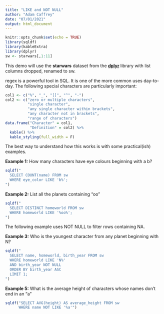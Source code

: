 ```yaml
---
title: "LIKE and NOT NULL"
author: "Adam Caffrey"
date: "07/01/2021"
output: html_document
---
```


```r
knitr::opts_chunk$set(echo = TRUE)
library(sqldf)
library(kableExtra)
library(dplyr)
sw <- starwars[,1:11]
```

This demo will use the **starwars** dataset from the **[dplyr](https://dplyr.tidyverse.org/)** library with list columns dropped, renamed to sw.

regex is a powerful tool in SQL. It is one of the more common uses day-to-day. The following special characters are particularly important:

```r
col1 <- c("%", "_", "[]", "^", "-")
col2 <- c("zero or multiple characters", 
          "single character",
          "any single character within brackets",
          "any character not in brackets",
          "range of characters")
data.frame("Character" = col1, 
           "Definition" = col2) %>% 
  kable() %>% 
  kable_styling(full_width = F)

```

The best way to understand how this works is with some practical(ish) examples.

**Example 1:** How many characters have eye colours beginning with a b?
```r
sqldf("
  SELECT COUNT(name) FROM sw
  WHERE eye_color LIKE 'b%';
")
```
**Example 2:** List all the planets containing "oo"
```r
sqldf("
  SELECT DISTINCT homeworld FROM sw
  WHERE homeworld LIKE '%oo%';
")
```

The following example uses NOT NULL to filter rows containing NA.

**Example 3:** Who is the youngest character from any planet beginning with N?
```r
sqldf("
  SELECT name, homeworld, birth_year FROM sw
  WHERE homeworld LIKE 'N%'
  AND birth_year NOT NULL
  ORDER BY birth_year ASC
  LIMIT 1;
")
```
**Example 5:** What is the average height of characters whose names don't end in an "a"
```r
sqldf("SELECT AVG(height) AS average_height FROM sw
      WHERE name NOT LIKE '%a'")
```

